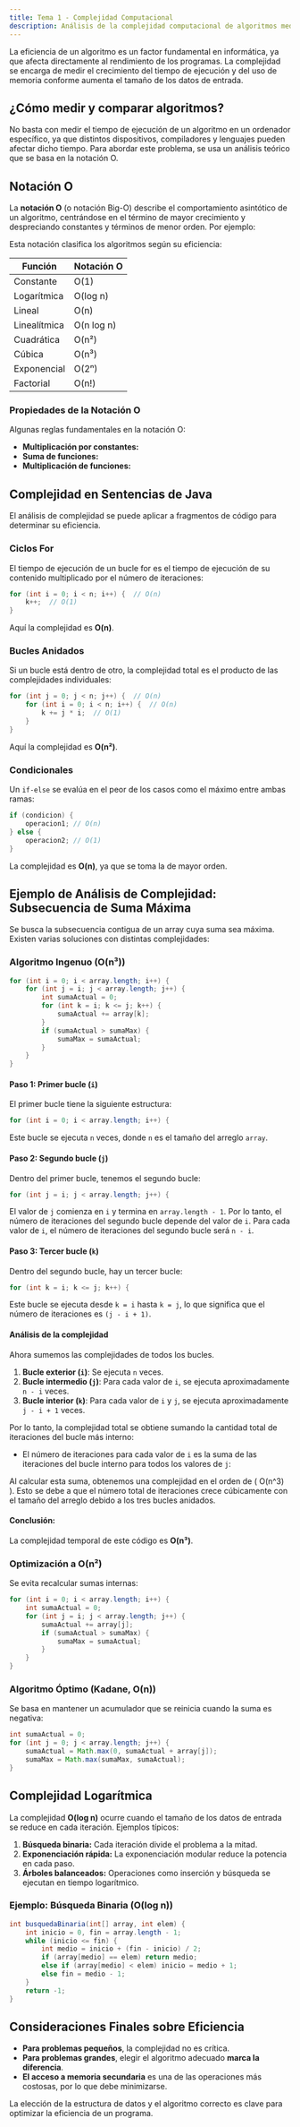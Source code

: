 ```yaml
---
title: Tema 1 - Complejidad Computacional
description: Análisis de la complejidad computacional de algoritmos mediante la notación O.
---
```



La eficiencia de un algoritmo es un factor fundamental en informática, ya que afecta directamente al rendimiento de los programas. La complejidad se encarga de medir el crecimiento del tiempo de ejecución y del uso de memoria conforme aumenta el tamaño de los datos de entrada.

## ¿Cómo medir y comparar algoritmos?

No basta con medir el tiempo de ejecución de un algoritmo en un ordenador específico, ya que distintos dispositivos, compiladores y lenguajes pueden afectar dicho tiempo. Para abordar este problema, se usa un análisis teórico que se basa en la notación O.

## Notación O

La **notación O** (o notación Big-O) describe el comportamiento asintótico de un algoritmo, centrándose en el término de mayor crecimiento y despreciando constantes y términos de menor orden. Por ejemplo:

<Latex formula="O(an^2 + bn + c) = O(n^2)" display={true}/>

Esta notación clasifica los algoritmos según su eficiencia:

| Función          | Notación O  |
|-----------------|-------------|
| Constante       | O(1)        |
| Logarítmica     | O(log n)    |
| Lineal         | O(n)        |
| Linealítmica    | O(n log n)  |
| Cuadrática      | O(n²)       |
| Cúbica         | O(n³)       |
| Exponencial     | O(2ⁿ)       |
| Factorial       | O(n!)       |

### Propiedades de la Notación O

Algunas reglas fundamentales en la notación O:
- **Multiplicación por constantes:** <Latex formula="( O(k f(n)) = O(f(n)) )"/>
- **Suma de funciones:** <Latex formula="( O(f(n)) + O(g(n)) = O(\max(f(n), g(n))) )" />
- **Multiplicación de funciones:** <Latex formula="( O(f(n)) \cdot O(g(n)) = O(f(n) \cdot g(n)) )" />

## Complejidad en Sentencias de Java

El análisis de complejidad se puede aplicar a fragmentos de código para determinar su eficiencia.

### Ciclos For

El tiempo de ejecución de un bucle for es el tiempo de ejecución de su contenido multiplicado por el número de iteraciones:

```java
for (int i = 0; i < n; i++) {  // O(n)
    k++;  // O(1)
}
```

Aquí la complejidad es **O(n)**.

### Bucles Anidados

Si un bucle está dentro de otro, la complejidad total es el producto de las complejidades individuales:

```java
for (int j = 0; j < n; j++) {  // O(n)
    for (int i = 0; i < n; i++) {  // O(n)
        k += j * i;  // O(1)
    }
}
```

Aquí la complejidad es **O(n²)**.

### Condicionales

Un `if-else` se evalúa en el peor de los casos como el máximo entre ambas ramas:

```java
if (condicion) {
    operacion1; // O(n)
} else {
    operacion2; // O(1)
}
```

La complejidad es **O(n)**, ya que se toma la de mayor orden.

## Ejemplo de Análisis de Complejidad: Subsecuencia de Suma Máxima

Se busca la subsecuencia contigua de un array cuya suma sea máxima. Existen varias soluciones con distintas complejidades:

### Algoritmo Ingenuo (O(n³))

```java
for (int i = 0; i < array.length; i++) {
    for (int j = i; j < array.length; j++) {
        int sumaActual = 0;
        for (int k = i; k <= j; k++) {
            sumaActual += array[k];
        }
        if (sumaActual > sumaMax) {
            sumaMax = sumaActual;
        }
    }
}
```

#### Paso 1: Primer bucle (`i`)

El primer bucle tiene la siguiente estructura:
```java
for (int i = 0; i < array.length; i++) {
```
Este bucle se ejecuta `n` veces, donde `n` es el tamaño del arreglo `array`.

#### Paso 2: Segundo bucle (`j`)

Dentro del primer bucle, tenemos el segundo bucle:
```java
for (int j = i; j < array.length; j++) {
```
El valor de `j` comienza en `i` y termina en `array.length - 1`. Por lo tanto, el número de iteraciones del segundo bucle depende del valor de `i`. Para cada valor de `i`, el número de iteraciones del segundo bucle será `n - i`. 

#### Paso 3: Tercer bucle (`k`)

Dentro del segundo bucle, hay un tercer bucle:
```java
for (int k = i; k <= j; k++) {
```
Este bucle se ejecuta desde `k = i` hasta `k = j`, lo que significa que el número de iteraciones es `(j - i + 1)`.

#### Análisis de la complejidad

Ahora sumemos las complejidades de todos los bucles.

1. **Bucle exterior (`i`)**: Se ejecuta `n` veces.
2. **Bucle intermedio (`j`)**: Para cada valor de `i`, se ejecuta aproximadamente `n - i` veces.
3. **Bucle interior (`k`)**: Para cada valor de `i` y `j`, se ejecuta aproximadamente `j - i + 1` veces.

Por lo tanto, la complejidad total se obtiene sumando la cantidad total de iteraciones del bucle más interno:

- El número de iteraciones para cada valor de `i` es la suma de las iteraciones del bucle interno para todos los valores de `j`:
    <Latex formula="\sum_{i=0}^{n-1} \sum_{j=i}^{n-1} (j - i + 1)" display={true}/>

Al calcular esta suma, obtenemos una complejidad en el orden de \( O(n^3) \). Esto se debe a que el número total de iteraciones crece cúbicamente con el tamaño del arreglo debido a los tres bucles anidados.

#### Conclusión:

La complejidad temporal de este código es **O(n³)**.

### Optimización a O(n²)

Se evita recalcular sumas internas:

```java
for (int i = 0; i < array.length; i++) {
    int sumaActual = 0;
    for (int j = i; j < array.length; j++) {
        sumaActual += array[j];
        if (sumaActual > sumaMax) {
            sumaMax = sumaActual;
        }
    }
}
```

### Algoritmo Óptimo (Kadane, O(n))

Se basa en mantener un acumulador que se reinicia cuando la suma es negativa:

```java
int sumaActual = 0;
for (int j = 0; j < array.length; j++) {
    sumaActual = Math.max(0, sumaActual + array[j]);
    sumaMax = Math.max(sumaMax, sumaActual);
}
```

## Complejidad Logarítmica

La complejidad **O(log n)** ocurre cuando el tamaño de los datos de entrada se reduce en cada iteración. Ejemplos típicos:

1. **Búsqueda binaria:** Cada iteración divide el problema a la mitad.
2. **Exponenciación rápida:** La exponenciación modular reduce la potencia en cada paso.
3. **Árboles balanceados:** Operaciones como inserción y búsqueda se ejecutan en tiempo logarítmico.

### Ejemplo: Búsqueda Binaria (O(log n))

```java
int busquedaBinaria(int[] array, int elem) {
    int inicio = 0, fin = array.length - 1;
    while (inicio <= fin) {
        int medio = inicio + (fin - inicio) / 2;
        if (array[medio] == elem) return medio;
        else if (array[medio] < elem) inicio = medio + 1;
        else fin = medio - 1;
    }
    return -1;
}
```

## Consideraciones Finales sobre Eficiencia

- **Para problemas pequeños**, la complejidad no es crítica.
- **Para problemas grandes**, elegir el algoritmo adecuado **marca la diferencia**.
- **El acceso a memoria secundaria** es una de las operaciones más costosas, por lo que debe minimizarse.

La elección de la estructura de datos y el algoritmo correcto es clave para optimizar la eficiencia de un programa.